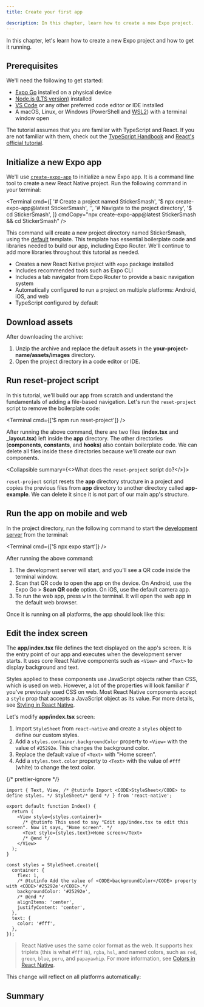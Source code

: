 ```yaml
---
title: Create your first app

description: In this chapter, learn how to create a new Expo project.
---
```




In this chapter, let's learn how to create a new Expo project and how to get it running.

<VideoBoxLink videoId="m1-bc53EGh8" title="Watch: Creating your first universal Expo app" />

## Prerequisites

We'll need the following to get started:

- [Expo Go](https://expo.dev/go) installed on a physical device
- [Node.js (LTS version)](https://nodejs.org/en) installed
- [VS Code](https://code.visualstudio.com/) or any other preferred code editor or IDE installed
- A macOS, Linux, or Windows (PowerShell and [WSL2](https://expo.fyi/wsl)) with a terminal window open

The tutorial assumes that you are familiar with TypeScript and React. If you are not familiar with them, check out the [TypeScript Handbook](https://www.typescriptlang.org/docs/handbook/2/everyday-types.html) and [React's official tutorial](https://react.dev/learn).

<Step label="1">

## Initialize a new Expo app

We'll use [`create-expo-app`](/more/create-expo/) to initialize a new Expo app. It is a command line tool to create a new React Native project. Run the following command in your terminal:

<Terminal
  cmd={[
    '# Create a project named StickerSmash',
    '$ npx create-expo-app@latest StickerSmash',
    '',
    '# Navigate to the project directory',
    '$ cd StickerSmash',
  ]}
  cmdCopy="npx create-expo-app@latest StickerSmash && cd StickerSmash"
/>

This command will create a new project directory named StickerSmash, using the [default](/more/create-expo/#--template) template. This template has essential boilerplate code and libraries needed to build our app, including Expo Router. We'll continue to add more libraries throughout this tutorial as needed.

<Collapsible summary="Benefits of using the default template">

- Creates a new React Native project with `expo` package installed
- Includes recommended tools such as Expo CLI
- Includes a tab navigator from Expo Router to provide a basic navigation system
- Automatically configured to run a project on multiple platforms: Android, iOS, and web
- TypeScript configured by default

</Collapsible>

</Step>

<Step label="2">

## Download assets

<BoxLink
  title="Download assets archive"
  Icon={Download03Icon}
  description="We'll be using these assets throughout this tutorial."
  href="/static/images/tutorial/sticker-smash-assets.zip"
/>

After downloading the archive:

1. Unzip the archive and replace the default assets in the **your-project-name/assets/images** directory.
2. Open the project directory in a code editor or IDE.

</Step>

<Step label="3">

## Run reset-project script

In this tutorial, we'll build our app from scratch and understand the fundamentals of adding a file-based navigation. Let's run the `reset-project` script to remove the boilerplate code:

<Terminal cmd={['$ npm run reset-project']} />

After running the above command, there are two files (**index.tsx** and **\_layout.tsx**) left inside the **app** directory. The other directories (**components**, **constants**, and **hooks**) also contain boilerplate code. We can delete all files inside these directories because we'll create our own components.

<Collapsible summary={<>What does the <CODE>reset-project</CODE> script do?</>}>

`reset-project` script resets the **app** directory structure in a project and copies the previous files from **app** directory to another directory called **app-example**. We can delete it since it is not part of our main app's structure.

</Collapsible>

</Step>

<Step label="4">

## Run the app on mobile and web

In the project directory, run the following command to start the [development server](/more/glossary-of-terms/#development-server) from the terminal:

<Terminal cmd={['$ npx expo start']} />

After running the above command:

1. The development server will start, and you'll see a QR code inside the terminal window.
2. Scan that QR code to open the app on the device. On Android, use the Expo Go > **Scan QR code** option. On iOS, use the default camera app.
3. To run the web app, press <kbd>w</kbd> in the terminal. It will open the web app in the default web browser.

Once it is running on all platforms, the app should look like this:

<ContentSpotlight
  alt="App running on all platforms"
  src="/static/images/tutorial/01-app-running-on-all-platforms.png"
  className="max-w-[720px]"
/>

</Step>

<Step label="5">

## Edit the index screen

The **app/index.tsx** file defines the text displayed on the app's screen. It is the entry point of our app and executes when the development server starts. It uses core React Native components such as `<View>` and `<Text>` to display background and text.

Styles applied to these components use JavaScript objects rather than CSS, which is used on web. However, a lot of the properties will look familiar if you've previously used CSS on web. Most React Native components accept a `style` prop that accepts a JavaScript object as its value. For more details, see [Styling in React Native](https://reactnative.dev/docs/style).

Let's modify **app/index.tsx** screen:

1. Import `StyleSheet` from `react-native` and create a `styles` object to define our custom styles.
2. Add a `styles.container.backgroundColor` property to `<View>` with the value of `#25292e`. This changes the background color.
3. Replace the default value of `<Text>` with "Home screen".
4. Add a `styles.text.color` property to `<Text>` with the value of `#fff` (white) to change the text color.

{/* prettier-ignore */}
```tsx app/index.tsx|collapseHeight=340
import { Text, View, /* @tutinfo Import <CODE>StyleSheet</CODE> to define styles. */ StyleSheet/* @end */ } from 'react-native';

export default function Index() {
  return (
    <View style={styles.container}>
      /* @tutinfo This used to say "Edit app/index.tsx to edit this screen". Now it says, "Home screen". */
      <Text style={styles.text}>Home screen</Text>
      /* @end */
    </View>
  );
}

const styles = StyleSheet.create({
  container: {
    flex: 1,
    /* @tutinfo Add the value of <CODE>backgroundColor</CODE> property with <CODE>'#25292e'</CODE>.*/
    backgroundColor: '#25292e',
    /* @end */
    alignItems: 'center',
    justifyContent: 'center',
  },
  text: {
    color: '#fff',
  },
});
```

> React Native uses the same color format as the web. It supports hex triplets (this is what `#fff` is), `rgba`, `hsl`, and named colors, such as `red`, `green`, `blue`, `peru`, and `papayawhip`. For more information, see [Colors in React Native](https://reactnative.dev/docs/colors).

This change will reflect on all platforms automatically:

<ContentSpotlight
  alt="App with updated text and background color"
  src="/static/images/tutorial/02-index-screen-changes.png"
  className="max-w-[720px]"
/>

</Step>

## Summary

<ProgressTracker
  currentChapterIndex={0}
  name="GET_STARTED"
  summary="We've successfully created a new Expo project, used React Native core components, and are ready to develop our StickerSmash app."
  nextChapterDescription="In the next chapter, we will learn how to add a stack and a tab navigator to our app."
  nextChapterTitle="Add navigation"
  nextChapterLink="/tutorial/add-navigation/"
/>
